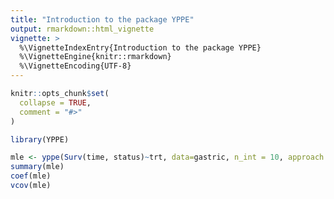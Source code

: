 ```yaml
---
title: "Introduction to the package YPPE"
output: rmarkdown::html_vignette
vignette: >
  %\VignetteIndexEntry{Introduction to the package YPPE}
  %\VignetteEngine{knitr::rmarkdown}
  %\VignetteEncoding{UTF-8}
---
```


```r
knitr::opts_chunk$set(
  collapse = TRUE,
  comment = "#>"
)
```

```r
library(YPPE)

mle <- yppe(Surv(time, status)~trt, data=gastric, n_int = 10, approach = "mle", init = 0)
summary(mle)
coef(mle)
vcov(mle)
```
